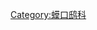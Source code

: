 {{catmore}}
{{Commons cat|Batrachostomus}}
{{Commonscat|Batrachostomus}}

[[Category:蟆口鸱科|Category:蟆口鸱科]]
